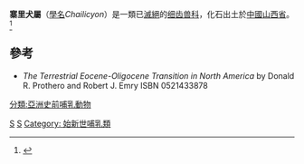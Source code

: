 {{Automatic Taxobox
|fossil_range = {{Fossil range|48.6|37.2}}[[始新世|始新世]]
| taxon = Chailicyon
| authority = Chow, 1975
| type_species = '''厚齒寨里犬<br>''Chailicyon crassidens'''''
| type_species_authority =Chow, 1975
}}

'''寨里犬屬'''（[[學名|學名]]''Chailicyon''）是一類已[[滅絕|滅絕]]的[[细齿兽科|细齿兽科]]，化石出土於[[中華人民共和國|中國]][[山西省|山西省]]。<ref>{{cite book | last1 = McKenna | first1 = M. C. | last2 = Bell | first2 = S. K. | year = 1997 | publisher = Columbia University Press | isbn = 978-0-231-11013-6 | pages = [https://archive.org/details/classificationof0000mcke/page/631 631] | title = Classification of Mammals: Above the Species Level | url = https://archive.org/details/classificationof0000mcke | ref = harv}}</ref>

==參考==
{{reflist}}
*''The Terrestrial Eocene-Oligocene Transition in North America'' by Donald R. Prothero and Robert J. Emry  ISBN 0521433878
{{已滅絕犬科}}
{{Taxonbar}}
[[Category:细齿兽科|S]]
[[Category:_1975年描述的分类群|S]]
[[Category:_始新世哺乳類|Category: 始新世哺乳類]]
[[分類:亞洲史前哺乳動物|分類:亞洲史前哺乳動物]]